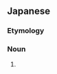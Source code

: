 ==Japanese==
{{DEFAULTSORT:うしざめ}}
{{ja-kanjitab|うし|さめ|k2=ざめ|yomi=k|r=y}}

===Etymology===
{{compound|ja|牛|鮫|tr1=[[bull]]|tr2=[[shark]]|t1=ushi|t2=same}}

===Noun===
{{ja-noun|うしざめ|ウシザメ}}

# {{synonym of|lang=ja|大目白鮫}}

{{topics|ja|Sharks}}